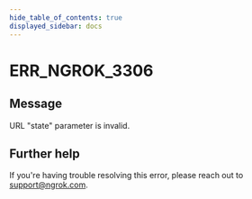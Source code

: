 ```yaml
---
hide_table_of_contents: true
displayed_sidebar: docs
---
```



# ERR_NGROK_3306

## Message

URL "state" parameter is invalid.

<ErrorDetails error="err_ngrok_3306" />

## Further help

If you're having trouble resolving this error, please reach out to [support@ngrok.com](mailto:support@ngrok.com?subject=Help%20with%20ERR_NGROK_3306).
